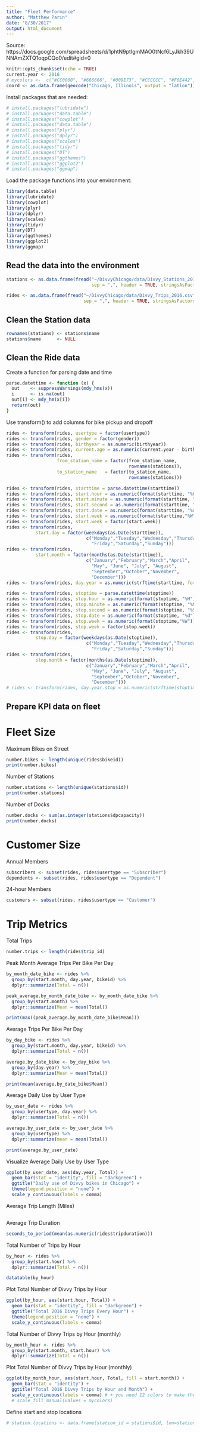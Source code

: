 ```yaml
---
title: "Fleet Performance"
author: "Matthew Parin"
date: "8/30/2017"
output: html_document
---
```


Source: https://docs.google.com/spreadsheets/d/1phtN9ptIgmMAO0tNcf6LyJkh39UNNAmZXTQ1oqpCQo0/edit#gid=0

```r
knitr::opts_chunk$set(echo = TRUE)
current.year <- 2016
# mycolors <-  c("#CC0000", "#666666", "#009E73", "#CCCCCC", "#F0E442", "#0072B2", "#CC79A7")
coord <- as.data.frame(geocode("Chicago, Illinois", output = "latlon"))
```

Install packages that are needed:

```r
# install.packages("lubridate")
# install.packages("data.table")
# install.packages("cowplot")
# install.packages("data.table")
# install.packages("plyr")
# install.packages("dplyr")
# install.packages("scales")
# install.packages("tidyr")
# install.packages("DT")
# install.packages("ggthemes")
# install.packages("ggplot2")
# install.packages("ggmap")
```

Load the package functions into your environment:

```r
library(data.table)
library(lubridate)
library(cowplot)
library(plyr)
library(dplyr)
library(scales)
library(tidyr)
library(DT)
library(ggthemes)
library(ggplot2)
library(ggmap)
```

## Read the data into the environment

```r
stations <- as.data.frame(fread("~/DivvyChicago/data/Divvy_Stations_2017_Q1Q2.csv",
                                sep = ",", header = TRUE, stringsAsFactors = FALSE))
```

```r
rides <- as.data.frame(fread("~/DivvyChicago/data/Divvy_Trips_2016.csv",
                             sep = ",", header = TRUE, stringsAsFactors = FALSE))
```

## Clean the Station data

```r
rownames(stations) <- stations$name
stations$name      <- NULL
```

## Clean the Ride data

Create a function for parsing date and time
```r
parse.datettime <- function (x) {
  out    <- suppressWarnings(mdy_hms(x))
  i      <- is.na(out)
  out[i] <- mdy_hm(x[i])
  return(out)
}
```

Use transform() to add columns for bike pickup and dropoff
```r
rides <- transform(rides, usertype = factor(usertype))
rides <- transform(rides, gender = factor(gender))
rides <- transform(rides, birthyear = as.numeric(birthyear))
rides <- transform(rides, current.age = as.numeric(current.year - birthyear))
rides <- transform(rides,
                   from_station_name = factor(from_station_name,
				                              rownames(stations)),
                   to_station_name   = factor(to_station_name,
				                              rownames(stations)))

rides <- transform(rides, starttime = parse.datettime(starttime))
rides <- transform(rides, start.hour = as.numeric(format(starttime, "%H")))
rides <- transform(rides, start.minute = as.numeric(format(starttime, "%M")))
rides <- transform(rides, start.second = as.numeric(format(starttime, "%S")))
rides <- transform(rides, start.date = as.numeric(format(starttime, "%d")))
rides <- transform(rides, start.week = as.numeric(format(starttime,"%W")))
rides <- transform(rides, start.week = factor(start.week))
rides <- transform(rides,
           start.day = factor(weekdays(as.Date(starttime)),
                              c("Monday","Tuesday","Wednesday","Thursday",
                                "Friday","Saturday","Sunday")))
rides <- transform(rides,
           start.month = factor(months(as.Date(starttime)),
                              c("January","February","March","April",
                                "May", "June", "July", "August",
                                "September","October","November",
                                "December")))
rides <- transform(rides, day.year = as.numeric(strftime(starttime, format = "%j")))

rides <- transform(rides, stoptime = parse.datettime(stoptime))
rides <- transform(rides, stop.hour = as.numeric(format(stoptime, "%H")))
rides <- transform(rides, stop.minute = as.numeric(format(stoptime, "%M")))
rides <- transform(rides, stop.second = as.numeric(format(stoptime, "%S")))
rides <- transform(rides, stop.date = as.numeric(format(stoptime, "%d")))
rides <- transform(rides, stop.week = as.numeric(format(stoptime,"%W")))
rides <- transform(rides, stop.week = factor(stop.week))
rides <- transform(rides,
           stop.day = factor(weekdays(as.Date(stoptime)),
                              c("Monday","Tuesday","Wednesday","Thursday",
                                "Friday","Saturday","Sunday")))
rides <- transform(rides,
           stop.month = factor(months(as.Date(stoptime)),
                              c("January","February","March","April",
                                "May", "June", "July", "August",
                                "September","October","November",
                                "December")))
# rides <- transform(rides, day.year.stop = as.numeric(strftime(stoptime, format = "%j")))
```

## Prepare KPI data on fleet

# Fleet Size

Maximum Bikes on Street
```r
number.bikes <- length(unique(rides$bikeid))
print(number.bikes)
```

Number of Stations
```r
number.stations <- length(unique(stations$id))
print(number.stations)
```

Number of Docks
```r
number.docks <- sum(as.integer(stations$dpcapacity))
print(number.docks)
```

# Customer Size 

Annual Members
```r
subscribers <- subset(rides, rides$usertype == "Subscriber")
dependents <- subset(rides, rides$usertype == "Dependent")
```

24-hour Members
```r
customers <- subset(rides, rides$usertype == "Customer")
```

# Trip Metrics

Total Trips
```r
number.trips <- length(rides$trip_id)
```

Peak Month Average Trips Per Bike Per Day
```r
by_month_date_bike <- rides %>%
  group_by(start.month, day.year, bikeid) %>%
  dplyr::summarize(Total = n())

peak_average.by_month_date_bike <- by_month_date_bike %>%
  group_by(start.month) %>%
  dplyr::summarize(Mean = mean(Total))

print(max((peak_average.by_month_date_bike$Mean)))
```

Average Trips Per Bike Per Day 
```r
by_day_bike <- rides %>%
  group_by(start.month, day.year, bikeid) %>%
  dplyr::summarize(Total = n())

average.by_date_bike <- by_day_bike %>%
  group_by(day.year) %>%
  dplyr::summarize(Mean = mean(Total))

print(mean(average.by_date_bike$Mean))
```

Average Daily Use by User Type
```r
by_user_date <- rides %>%
  group_by(usertype, day.year) %>%
  dplyr::summarise(Total = n())

average.by_user_date <- by_user_date %>%
  group_by(usertype) %>%
  dplyr::summarize(mean = mean(Total))

print(average.by_user_date)
```

Visualize Average Daily Use by User Type
```r
ggplot(by_user_date, aes(day.year, Total)) +
  geom_bar(stat = "identity", fill = "darkgreen") +
  ggtitle("Daily use of Divvy bikes in Chicago") +
  theme(legend.position = "none") +
  scale_y_continuous(labels = comma)
```


Average Trip Length (Miles)
```r

```

Average Trip Duration
```r
seconds_to_period(mean(as.numeric(rides$tripduration)))
```

Total Number of Trips by Hour
```r
by_hour <- rides %>%
  group_by(start.hour) %>%
  dplyr::summarize(Total = n())

datatable(by_hour)
```

Plot Total Number of Divvy Trips by Hour
```r
ggplot(by_hour, aes(start.hour, Total)) +
  geom_bar(stat = "identity", fill = "darkgreen") +
  ggtitle("Total 2016 Divvy Trips Every Hour") +
  theme(legend.position = "none") +
  scale_y_continuous(labels = comma)
```

Total Number of Divvy Trips by Hour (monthly)
```r
by_month_hour <- rides %>%
  group_by(start.month, start.hour) %>%
  dplyr::summarize(Total = n())
```

Plot Total Number of Divvy Trips by Hour (monthly)
```r
ggplot(by_month_hour, aes(start.hour, Total, fill = start.month)) +
  geom_bar(stat = "identity") +
  ggtitle("Total 2016 Divvy Trips by Hour and Month") +
  scale_y_continuous(labels = comma) # + you need 12 colors to make the distinction
  # scale_fill_manual(values = mycolors)
```

Define start and stop locations
```r
# station.locations <- data.frame(station_id = stations$id, lon=stations$longitude, lat=stations$latitude)
```






